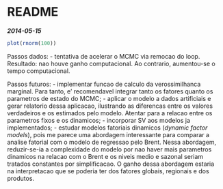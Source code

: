 README
========================================================

***2014-05-15***
```r
plot(rnorm(100))
```

Passos dados:
  - tentativa de acelerar o MCMC via remocao do loop. Resultado: nao houve ganho computacional. Ao contrario, aumentou-se o tempo computacional.

Passos futuros:
  - implementar funcao de calculo da verossimilhanca marginal. Para tanto, e' recomendavel integrar tanto os fatores quanto os parametros de estado do MCMC;
  - aplicar o modelo a dados artificiais e gerar relatorio dessa aplicacao, ilustrando as diferencas entre os valores verdadeiros e os estimados pelo modelo. Atentar para a relacao entre os parametros fixos e os dinamicos;
  - incorporar SV aos modelos ja implementados;
  - estudar modelos fatoriais dinamicos (*dynamic factor models*), pois me parece uma abordagem interessante para comparar a analise fatorial com o modelo de regressao pelo Brent. Nessa abordagem, reduzir-se-ia a complexidade do modelo por nao haver mais parametros dinamicos na relacao com o Brent e os niveis medio e sazonal seriam tratados constantes por simplificacao. O ganho dessa abordagem estaria na interpretacao que se poderia ter dos fatores globais, regionais e dos produtos.
